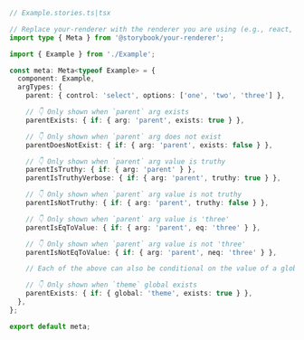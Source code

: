 ```ts
// Example.stories.ts|tsx

// Replace your-renderer with the renderer you are using (e.g., react, vue3, angular, etc.)
import type { Meta } from '@storybook/your-renderer';

import { Example } from './Example';

const meta: Meta<typeof Example> = {
  component: Example,
  argTypes: {
    parent: { control: 'select', options: ['one', 'two', 'three'] },

    // 👇 Only shown when `parent` arg exists
    parentExists: { if: { arg: 'parent', exists: true } },

    // 👇 Only shown when `parent` arg does not exist
    parentDoesNotExist: { if: { arg: 'parent', exists: false } },

    // 👇 Only shown when `parent` arg value is truthy
    parentIsTruthy: { if: { arg: 'parent' } },
    parentIsTruthyVerbose: { if: { arg: 'parent', truthy: true } },

    // 👇 Only shown when `parent` arg value is not truthy
    parentIsNotTruthy: { if: { arg: 'parent', truthy: false } },

    // 👇 Only shown when `parent` arg value is 'three'
    parentIsEqToValue: { if: { arg: 'parent', eq: 'three' } },

    // 👇 Only shown when `parent` arg value is not 'three'
    parentIsNotEqToValue: { if: { arg: 'parent', neq: 'three' } },

    // Each of the above can also be conditional on the value of a globalType, e.g.:

    // 👇 Only shown when `theme` global exists
    parentExists: { if: { global: 'theme', exists: true } },
  },
};

export default meta;
```
